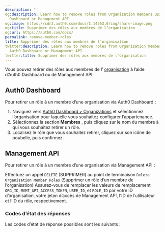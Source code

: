 ```yaml
---
description: ''
og:description: Learn how to remove roles from Organization members using the Auth0
  Dashboard or Management API.
og:image: https://cdn2.auth0.com/docs/1.14553.0/img/share-image.png
og:title: Supprimer des rôles aux membres de l’organisation
og:url: https://auth0.com/docs/
permalink: remove-member-roles
title: Supprimer des rôles aux membres de l’organisation
twitter:description: Learn how to remove roles from Organization members using the
  Auth0 Dashboard or Management API.
twitter:title: Supprimer des rôles aux membres de l’organisation
---
```


Vous pouvez retirer des rôles aux membres de l’ [organisation](/organizations/organizations-overview) à l’aide d’Auth0 Dashboard ou de Management API.

## Auth0 Dashboard

Pour retirer un rôle à un membre d’une organisation via Auth0 Dashboard :

1. Naviguez vers [Auth0 Dashboard > Organizations](%24%7Bmanage_url%7D/#/organizations) et sélectionnez l’organisation pour laquelle vous souhaitez configurer l’appartenance.
2. Sélectionnez la section **Membres** , puis cliquez sur le nom du membre à qui vous souhaitez retirer un rôle.
3. Localisez le rôle que vous souhaitez retirer, cliquez sur son icône de poubelle, puis confirmez.

## Management API

Pour retirer un rôle à un membre d’une organisation via Management API :
 
Effectuez un appel `DELETE` (SUPPRIMER) au point de terminaison `Delete Organization Member Roles` (Supprimer un rôle d’un membre de l’organisation) Assurez-vous de remplacer les valeurs de remplacement `ORG_ID`, `MGMT_API_ACCESS_TOKEN`, `USER_ID`, et `ROLE_ID` par votre ID d’organisation, votre jeton d’accès de Management API, l’ID de l’utilisateur et l’ID du rôle, respectivement.







### Codes d’état des réponses

Les codes d’état de réponse possibles sont les suivants :